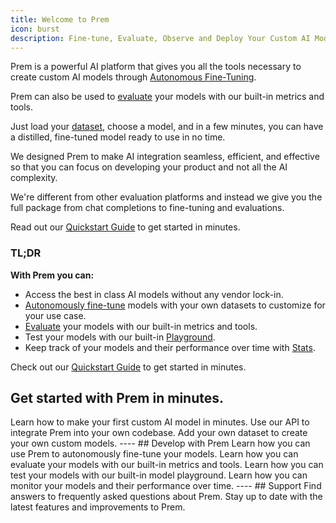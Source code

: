 ```yaml
---
title: Welcome to Prem
icon: burst
description: Fine-tune, Evaluate, Observe and Deploy Your Custom AI Models.
---
```


Prem is a powerful AI platform that gives you all the tools necessary to create custom AI models through [Autonomous Fine-Tuning](/finetuning/overview). 

Prem can also be used to [evaluate](/evaluations/overview) your models with our built-in metrics and tools.

Just load your [dataset](/datasets/overview), choose a model, and in a few minutes, you can have a distilled, fine-tuned model ready to use in no time.

We designed Prem to make AI integration seamless, efficient, and effective so that you can focus on developing your product and not all the AI complexity.

We're different from other evaluation platforms and instead we give you the full package from chat completions to fine-tuning and evaluations.

Read out our [Quickstart Guide](/introduction) to get started in minutes.

### TL;DR 
**With Prem you can:**

- Access the best in class AI models without any vendor lock-in.
- [Autonomously fine-tune](/finetuning/overview) models with your own datasets to customize for your use case.
- [Evaluate](/evaluations/overview) your models with our built-in metrics and tools.
- Test your models with our built-in [Playground](/playground/overview).
- Keep track of your models and their performance over time with [Stats](/stats/overview).

Check out our [Quickstart Guide](/introduction) to get started in minutes.
## Get started with Prem in minutes.

<CardGroup cols={3}>
  <Card title="Quickstart Guide" icon="bolt" href="/introduction">
    Learn how to make your first custom AI model in minutes.
  </Card>
  <Card title="Get Started with the API" icon="code" href="/api-reference/introduction">
    Use our API to integrate Prem into your own codebase.
  </Card>
  <Card title="Datasets" icon="database" href="/datasets/overview">
    Add your own dataset to create your own custom models.
  </Card>
</CardGroup>
----
## Develop with Prem
<CardGroup cols={2}>
  <Card title="Autonomous Fine-Tuning" icon="robot" href="/get-started/autonomous-fine-tuning">
    Learn how you can use Prem to autonomously fine-tune your models.
  </Card>
  <Card title="Evaluations" icon="chart-simple" href="/evaluations/overview">
    Learn how you can evaluate your models with our built-in metrics and tools.
  </Card>
</CardGroup>
<CardGroup cols={2}>
  <Card title="Playground" icon="play" href="/playground/overview">
    Learn how you can test your models with our built-in model playground.
  </Card>
  <Card title="Stats" icon="chart-line" href="/stats/overview">
    Learn how you can monitor your models and their performance over time.
  </Card>
</CardGroup>
----
## Support
<CardGroup cols={2}>
  <Card title="FAQ" icon="question" href="/faq">
    Find answers to frequently asked questions about Prem.
  </Card>
  <Card title="Release Notes" icon="notebook">
  Stay up to date with the latest features and improvements to Prem.
  </Card>
</CardGroup>